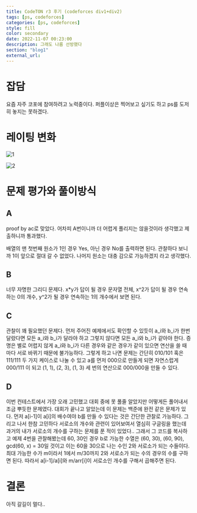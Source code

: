 ```yaml
---
title: CodeTON r3 후기 (codeforces div1+div2)
tags: [ps, codeforces]
categories: [ps, codeforces]
style: fill
color: secondary
date: 2022-11-07 00:23:00
description: 그래도 나름 선방했다
section: "blog1"
external_url:
---
```

# 잡담
요즘 자주 코포에 참여하려고 노력중이다. 퍼플이상은 찍어보고 싶기도 하고 ps를 도저히 놓지는 못하겠다.

# 레이팅 변화
![1](/assets/img/cf-CodeTON-r3/1.png)

![2](/assets/img/cf-CodeTON-r3/2.png)

# 문제 평가와 풀이방식
## A
proof by ac로 맞았다. 어차피 A번이니까 더 어렵게 풀리지는 않을것이라 생각했고 제출하니까 통과했다.

배열의 맨 첫번째 원소가 1인 경우 Yes, 아닌 경우 No를 출력하면 된다. 관찰하다 보니까 1이 앞으로 절대 갈 수 없었다. 나머지 원소는 대충 감으로 가능하겠지 라고 생각했다.

## B
너무 자명한 그리디 문제다. x*y가 답이 될 경우 문자열 전체, x^2가 답이 될 경우 연속하는 0의 개수, y^2가 될 경우 연속하는 1의 개수에서 보면 된다.

## C
관찰이 꽤 필요했던 문제다. 먼저 주어진 예제에서도 확인할 수 있듯이 a_i와 b_i가 한번 달랐다면 모든 a_i와 b_i가 달라야 하고 그렇지 않다면 모든 a_i와 b_i가 같아야 한다. 증명은 별로 어렵지 않게 a_i와 b_i가 다른 경우와 같은 경우가 같이 있으면 연산을 쓸 때마다 서로 바뀌기 때문에 불가능하다. 그렇게 하고 나면 문제는 간단히 010/101 혹은 111/111 두 가지 케이스로 나눌 수 있고 a를 먼저 000으로 만들게 되면 자연스럽게 000/111 이 되고 (1, 1), (2, 3), (1, 3) 세 번의 연산으로 000/000을 만들 수 있다.

## D
이번 컨테스트에서 가장 오래 고민했고 대회 중에 못 풀줄 알았지만 어떻게든 풀어내서 조금 뿌듯한 문제였다. 대회가 끝나고 알았는데 이 문제는 백준에 완전 같은 문제가 있다. 먼저 a[i-1]이 a[i]의 배수여야 b를 만들 수 있다는 것은 간단한 관찰로 가능하다. 그리고 나서 한참 고민하다 서로소의 개수와 관련이 있어보여서 열심히 구글링을 했는데 과거의 내가 서로소의 개수를 구하는 문제를 푼 적이 있었다.. 그래서 그 코드를 복사하고 예제 4번을 관찰해봤는데 60, 30인 경우 b로 가능한 수열은 (60, 30), (60, 90), gcd(60, x) = 30일 것이고 이는 60을 30으로 나는 수인 2와 서로소가 되는 수들이다. 최대 가능한 수가 m이라서 1에서 m/30까지 2와 서로소가 되는 수의 경우의 수를 구하면 된다. 따라서 a[i-1]/a[i]와 m/arr[i]이 서로소인 개수를 구해서 곱해주면 된다.

# 결론
아직 갈길이 멀다..